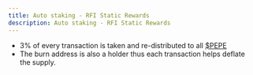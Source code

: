 ```yaml
---
title: Auto staking - RFI Static Rewards
description: Auto staking - RFI Static Rewards
---
```


- 3% of every transaction is taken and re-distributed to all [$PEPE](https://twitter.com/search?q=%24PEPEholders)
- The burn address is also a holder thus each transaction helps deflate the supply.
